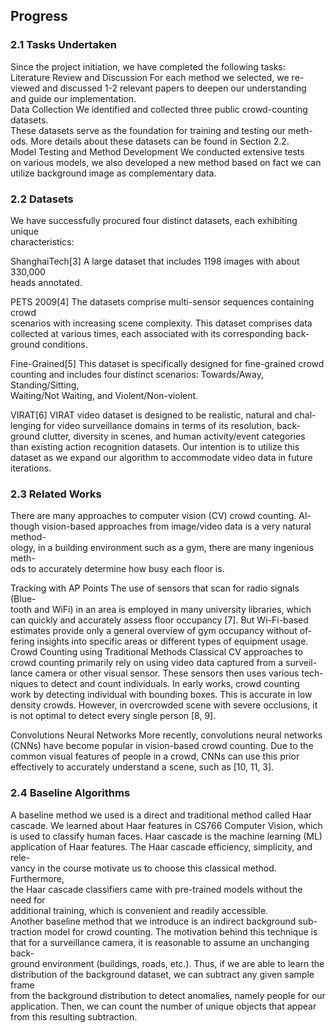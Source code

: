 ## Progress  
### 2.1  Tasks Undertaken  
Since the project initiation, we have completed the following tasks:  
Literature Review and Discussion  For each method we selected, we re-  
viewed and discussed 1-2 relevant papers to deepen our understanding  
and guide our implementation.  
Data Collection  We identified and collected three public crowd-counting datasets.  
These datasets serve as the foundation for training and testing our meth-  
ods. More details about these datasets can be found in Section 2.2.  
Model Testing and Method Development  We conducted extensive tests  
on various models, we also developed a new method based on fact we can  
utilize background image as complementary data.  

### 2.2  Datasets  
We have successfully procured four distinct datasets, each exhibiting unique  
characteristics:  

ShanghaiTech[3]  A large dataset that includes 1198 images with about 330,000  
heads annotated.  

PETS 2009[4]  The datasets comprise multi-sensor sequences containing crowd  
scenarios with increasing scene complexity. This dataset comprises data  
collected at various times, each associated with its corresponding back-  
ground conditions.  

Fine-Grained[5]  This dataset is specifically designed for fine-grained crowd  
counting and includes four distinct scenarios: Towards/Away, Standing/Sitting,  
Waiting/Not Waiting, and Violent/Non-violent.  

VIRAT[6]  VIRAT video dataset is designed to be realistic, natural and chal-  
lenging for video surveillance domains in terms of its resolution, back-  
ground clutter, diversity in scenes, and human activity/event categories  
than existing action recognition datasets. Our intention is to utilize this  
dataset as we expand our algorithm to accommodate video data in future  
iterations.  

### 2.3  Related Works  
There are many approaches to computer vision (CV) crowd counting.  Al-  
though vision-based approaches from image/video data is a very natural method-  
ology, in a building environment such as a gym, there are many ingenious meth-  
ods to accurately determine how busy each floor is.  

Tracking with AP Points  The use of sensors that scan for radio signals (Blue-  
tooth and WiFi) in an area is employed in many university libraries, which  
can quickly and accurately assess floor occupancy [7].  But Wi-Fi-based  
estimates provide only a general overview of gym occupancy without of-  
fering insights into specific areas or different types of equipment usage.  
Crowd Counting using Traditional Methods  Classical CV approaches to  
crowd counting primarily rely on using video data captured from a surveil-  
lance camera or other visual sensor. These sensors then uses various tech-  
niques to detect and count individuals.  In early works, crowd counting  
work by detecting individual with bounding boxes. This is accurate in low  
density crowds. However, in overcrowded scene with severe occlusions, it  
is not optimal to detect every single person [8, 9].  

Convolutions Neural Networks  More recently, convolutions neural networks  
(CNNs) have become popular in vision-based crowd counting. Due to the  
common visual features of people in a crowd, CNNs can use this prior  
effectively to accurately understand a scene, such as [10, 11, 3].  

### 2.4  Baseline Algorithms  
A baseline method we used is a direct and traditional method called Haar  
cascade.  We learned about Haar features in CS766 Computer Vision, which  
is used to classify human faces.  Haar cascade is the machine learning (ML)  
application of Haar features. The Haar cascade efficiency, simplicity, and rele-  
vancy in the course motivate us to choose this classical method. Furthermore,  
the Haar cascade classifiers came with pre-trained models without the need for  
additional training, which is convenient and readily accessible.  
Another baseline method that we introduce is an indirect background sub-  
traction model for crowd counting.  The motivation behind this technique is  
that for a surveillance camera, it is reasonable to assume an unchanging back-  
ground environment (buildings, roads, etc.). Thus, if we are able to learn the  
distribution of the background dataset, we can subtract any given sample frame  
from the background distribution to detect anomalies, namely people for our  
application.  Then, we can count the number of unique objects that appear  
from this resulting subtraction.  